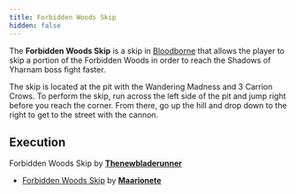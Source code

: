 ```yaml
---
title: Forbidden Woods Skip
hidden: false
---
```



The **Forbidden Woods Skip** is a skip in [Bloodborne](/bloodborne) that allows the player to skip a portion of the Forbidden Woods in order to reach the Shadows of Yharnam boss fight faster.

The skip is located at the pit with the Wandering Madness and 3 Carrion Crows. To perform the skip, run across the left side of the pit and jump right before you reach the corner. From there, go up the hill and drop down to the right to get to the street with the cannon.

## Execution

Forbidden Woods Skip by [**Thenewbladerunner**](https://www.youtube.com/@thenewbladerunner)

<YouTube id="https://youtu.be/2zD0MVMeThc?si=VG9YfQqpsvZDp9h5" />

- [Forbidden Woods Skip](https://www.youtube.com/watch?v=qt6NT8dDnYI) by [**Maarionete**](https://www.twitch.tv/Maarionete)